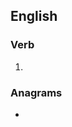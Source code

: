 ==English==

===Verb===
{{head|en|verb form}}

# {{en-third-person singular of|outlive}}

===Anagrams===
* {{anagrams|en|levitous|ovulites|solutive}}